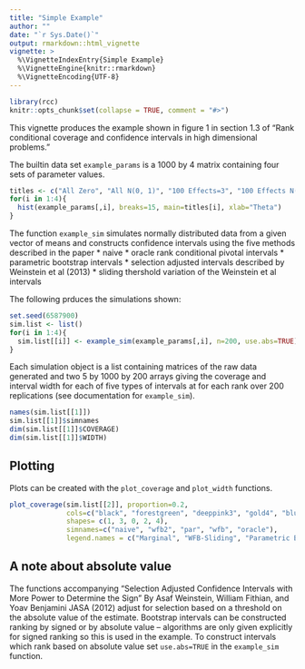 ```yaml
---
title: "Simple Example"
author: ""
date: "`r Sys.Date()`"
output: rmarkdown::html_vignette
vignette: >
  %\VignetteIndexEntry{Simple Example}
  %\VignetteEngine{knitr::rmarkdown}
  %\VignetteEncoding{UTF-8}
---
```


```r
library(rcc)
knitr::opts_chunk$set(collapse = TRUE, comment = "#>")
```

This vignette produces the example shown in figure 1 in section 1.3 of "Rank conditional coverage and confidence intervals in high dimensional problems."

The builtin data set `example_params` is a 1000 by 4 matrix containing four sets of parameter values. 
```r
titles <- c("All Zero", "All N(0, 1)", "100 Effects=3", "100 Effects N(0, 1)")
for(i in 1:4){
  hist(example_params[,i], breaks=15, main=titles[i], xlab="Theta")
}
```

The function `example_sim` simulates normally distributed data from a given vector of means and constructs confidence intervals using the five methods described in the paper 
  * naive
  * oracle rank conditional pivotal intervals
  * parametric bootstrap intervals
  * selection adjusted intervals described by Weinstein et al (2013)
  * sliding thershold variation of the Weinstein et al intervals

The following prduces the simulations shown:

```r
set.seed(6587900)
sim.list <- list()
for(i in 1:4){
  sim.list[[i]] <- example_sim(example_params[,i], n=200, use.abs=TRUE)
}
```
Each simulation object is a list containing matrices of the raw data generated and two 5 by 1000 by 200 arrays giving the coverage and interval width for each of five types of intervals at for each rank over 200 replications (see documentation for `example_sim`). 
```r
names(sim.list[[1]])
sim.list[[1]]$simnames
dim(sim.list[[1]]$COVERAGE)
dim(sim.list[[1]]$WIDTH)
```

## Plotting
Plots can be created with the `plot_coverage` and `plot_width` functions.

```r
plot_coverage(sim.list[[2]], proportion=0.2,
              cols=c("black", "forestgreen", "deeppink3", "gold4", "blue"),
              shapes= c(1, 3, 0, 2, 4),
              simnames=c("naive", "wfb2", "par", "wfb", "oracle"),
              legend.names = c("Marginal", "WFB-Sliding", "Parametric Bootstrap", "WFB", "Oracle"), legend.position = "right")
```

## A note about absolute value
The functions accompanying  "Selection Adjusted Confidence Intervals with More Power to Determine the Sign" By Asaf Weinstein, William Fithian, and Yoav Benjamini JASA (2012) adjust for selection based on a threshold on the absolute value of the estimate. Bootstrap intervals can be constructed ranking by signed or by absolute value -- algorithms are only given explicitly for signed ranking so this is used in the example. To construct intervals which rank based on absolute value set `use.abs=TRUE` in the `example_sim` function.
